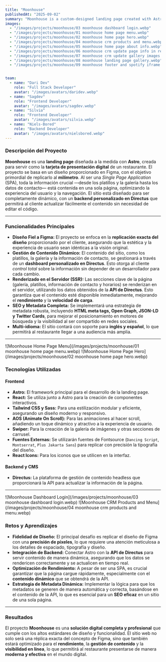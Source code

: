 ```yaml
---
title: "Moonhouse"
publishedAt: "2025-09-02"
summary: "Moonhouse is a custom-designed landing page created with Astro, intended to serve as the digital business card for a restaurant. The project is based on a design provided in Figma, with the primary objective of replicating it down to the last pixel."
images:
  - "/images/projects/moonhouse/03 moonhouse dashboard login.webp"
  - "/images/projects/moonhouse/01 moonhouse home page menu.webp"
  - "/images/projects/moonhouse/02 moonhouse home page hero.webp"
  - "/images/projects/moonhouse/04 moonhouse crm products and menu.webp"
  - "/images/projects/moonhouse/05 moonhouse home page about info.webp"
  - "/images/projects/moonhouse/06 moonhouse crm update page info in real time.webp"
  - "/images/projects/moonhouse/07 moonhouse crm update gallery images in real time.webp"
  - "/images/projects/moonhouse/08 moonhouse landing page gallery.webp"
  - "/images/projects/moonhouse/09 moonhouse footer and spotify iframe.webp"


team:
  - name: "Dari Dev"
    role: "Full Stack Developer"
    avatar: "/images/avatars/daridev.webp"
  - name: "Sagdev"
    role: "Frontend Developer"
    avatar: "/images/avatars/sagdev.webp"
  - name: "Silvia"
    role: "Frontend Developer"
    avatar: "/images/avatars/silvia.webp"
  - name: "Niels-Bored"
    role: "Backend Developer"
    avatar: "/images/avatars/nielsbored.webp"
---
```


### Descripción del Proyecto

**Moonhouse** es una **landing page** diseñada a la medida con **Astro**, creada para servir como la **tarjeta de presentación digital** de un restaurante. El proyecto se basa en un diseño proporcionado en Figma, con el objetivo primordial de replicarlo al **milímetro**. Al ser una _Single Page Application_ (SPA), toda la información crucial —desde los platillos y la galería hasta los datos de contacto— está contenida en una sola página, optimizando la experiencia del usuario y la navegación. El sitio está diseñado para ser completamente dinámico, con un **backend personalizado en Directus** que permitirá al cliente actualizar fácilmente el contenido sin necesidad de editar el código.

---

### **Funcionalidades Principales**

- **Diseño Fiel a Figma:** El proyecto se enfoca en la **replicación exacta del diseño** proporcionado por el cliente, asegurando que la estética y la experiencia de usuario sean idénticas a la visión original.
- **Gestión de Contenido Dinámico:** El contenido del sitio, como los platillos, la galería y la información de contacto, se gestionará a través de un **dashboard personalizado en Directus**. Esto otorga al cliente _control total_ sobre la información sin depender de un desarrollador para cada cambio.
- **Renderizado en el Servidor (SSR):** Las secciones clave de la página (galería, platillos, información de contacto y horarios) se renderizan en el servidor, utilizando los datos obtenidos de la **API de Directus**. Esto garantiza que el contenido esté disponible inmediatamente, mejorando el **rendimiento** y la **velocidad de carga**.
- **SEO y Metadata Completa:** Se implementará una estrategia de metadata robusta, incluyendo **HTML meta tags, Open Graph, JSON-LD y Twitter Cards**, para mejorar el posicionamiento en motores de búsqueda y la visibilidad al ser compartido en redes sociales.
- **Multi-idioma:** El sitio contará con soporte para **inglés y español**, lo que permitirá al restaurante llegar a una audiencia más amplia.

---

![Moonhouse Home Page Menu](/images/projects/moonhouse/01 moonhouse home page menu.webp)
![Moonhouse Home Page Hero](/images/projects/moonhouse/02 moonhouse home page hero.webp)


### **Tecnologías Utilizadas**

#### **Frontend**

- **Astro:** El framework principal para el desarrollo de la landing page.
- **React:** Se utiliza junto a Astro para la creación de componentes interactivos.
- **Tailwind CSS y Sass:** Para una estilización modular y eficiente, asegurando un diseño moderno y responsivo.
- **AOS (Animate On Scroll):** Para las animaciones al hacer scroll, añadiendo un toque dinámico y atractivo a la experiencia de usuario.
- **Swiper:** Para la creación de la galería de imágenes y otras secciones de carrusel.
- **Fuentes Externas:** Se utilizarán fuentes de Fontsource (`Dancing Script`, `Montserrat`, `Plus Jakarta Sans`) para replicar con precisión la tipografía del diseño.
- **React Icons:** Para los iconos que se utilicen en la interfaz.

#### **Backend y CMS**

- **Directus:** La plataforma de gestión de contenido headless que proporcionará la API para actualizar la información de la página.

---

![Moonhouse Dashboard Login](/images/projects/moonhouse/03 moonhouse dashboard login.webp)
![Moonhouse CRM Products and Menu](/images/projects/moonhouse/04 moonhouse crm products and menu.webp)

### **Retos y Aprendizajes**

- **Fidelidad de Diseño:** El principal desafío es replicar el diseño de Figma con una **precisión de píxeles**, lo que requiere una atención meticulosa a los detalles de espaciado, tipografía y diseño.
- **Integración de Backend:** Conectar Astro con la **API de Directus** para servir contenido de manera dinámica, asegurando que los datos se rendericen correctamente y se actualicen en tiempo real.
- **Optimización de Rendimiento:** A pesar de ser una SPA, es crucial garantizar que la página cargue rápidamente, especialmente con el **contenido dinámico** que se obtendrá de la API.
- **Estrategia de Metadata Dinámica:** Implementar la lógica para que los metadatos se generen de manera automática y correcta, basándose en el contenido de la API, lo que es esencial para un **SEO eficaz** en un sitio de una sola página.

---

### **Resultados**

El proyecto **Moonhouse** es una **solución digital completa y profesional** que cumple con los altos estándares de diseño y funcionalidad. El sitio web no solo será una réplica exacta del concepto de Figma, sino que también estará optimizado para el **rendimiento**, la **gestión de contenido** y la **visibilidad en línea**, lo que permitirá al restaurante presentarse de manera **moderna y efectiva** en el mundo digital.
